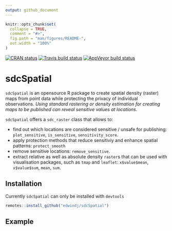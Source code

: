 ```yaml
---
output: github_document
---
```


<!-- README.md is generated from README.Rmd. Please edit that file -->

```r
knitr::opts_chunk$set(
  collapse = TRUE,
  comment = "#>",
  fig.path = "man/figures/README-",
  out.width = "100%"
)
```
[![CRAN status](https://www.r-pkg.org/badges/version/sdcSpatial)](https://cran.r-project.org/package=sdcSpatial)
[![Travis build status](https://travis-ci.org/edwindj/sdcSpatial.svg?branch=master)](https://travis-ci.org/edwindj/sdcSpatial) 
[![AppVeyor build status](https://ci.appveyor.com/api/projects/status/github/edwindj/sdcSpatial?branch=master&svg=true)](https://ci.appveyor.com/project/edwindj/sdcSpatial)

# sdcSpatial

`sdcSpatial` is an opensource R package to create spatial density (raster) maps from point data while protecting the privacy of individual observations. _Using standard rastering or density estimation for creating maps to be published can reveal sensitive values at locations_.

`sdcSpatial` offers a `sdc_raster` class that allows to:

- find out which locations are considered sensitive / unsafe for publishing: `plot_sensitive`, `is_sensitive`, `sensitivity_score`.
- apply protection methods that reduce sensitiviy and enhance spatial patterns: `protect_smooth`
- remove sensitive locations: `remove_sensitive`.
- extract relative as well as absolute density `raster`s that can be used with visualisation packages, such as `tmap` and `leaflet`: `x$value$mean`, `x$value$sum`, `mean`, `sum`.

## Installation

Currently `sdcSpatial` can only be installed with `devtools`

``` r
remotes::install_github("edwindj/sdcSpatial")
```

## Example

```r
```
